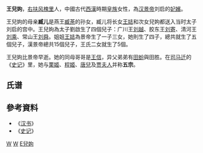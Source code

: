 '''王兒姁'''，[[右扶风|右扶风]][[槐里县|槐里]]人，中國古代[[西漢|西漢]]時期[[皇族|皇族]]女性，為[[汉景帝|汉景帝]]刘启的[[妃嬪|妃嬪]]。

王兒姁的母亲'''臧儿'''是燕王[[臧荼|臧荼]]的孙女，臧儿将长女[[孝景王皇后|王娡]]和次女兒姁都送入当时太子刘启的宫中。王兒姁為太子劉啟生了四個兒子：广川王[[劉越_(西漢)|刘越]]、胶东王[[劉寄|刘寄]]、清河王[[劉乘|刘乘]]、常山王[[劉舜|刘舜]]。姐姐[[孝景王皇后|王娡]]為景帝生了一子三女，她則生了四子，總共就生了五個兒子，漢景帝總共15個兒子，王氏二女就生了5個。

王兒姁比景帝早逝。她的同母哥哥是[[王信_(西漢)|王信]]，异父弟弟有[[田蚡|田蚡]]與田胜。在[[司马迁|司马迁]]的《[[史记|史记]]》里，她与[[栗姬|栗姬]]、[[程姬|程姬]]、[[唐兒|唐兒]]及[[贾夫人|贾夫人]]并称'''五宗'''。

== 氏谱 ==
{{Family tree/start}}
{{Family tree| | | | | | | | |ZT   | | | | |ZT=[[臧荼|臧荼]]}}
{{Family tree| | | | | | | | | |!| | | | | |}}
{{Family tree| | | | | | | | |ZY   | | | | |ZY=[[臧衍|臧衍]]}}
{{Family tree| | | | | | | | | |!| | | | | |}}
{{Family tree| | | | |WZ   |y|ZR   | | | | |WZ=[[王仲|王仲]]|ZR=[[臧儿|臧儿]]}}
{{Family tree| | | | | |,|-|^|-|.| | | | | |}}
{{Family tree|LQ   |y|WS   | |WRX  | | | | |LQ=[[汉景帝|刘启]]|WS=[[孝景王皇后|王娡]]|WRX='''王兒姁'''}}
{{Family tree| | | |!| | | | | | | | | | | |}}
{{Family tree| | |LC   | | | | | | | | | | |LC=[[汉武帝|刘彻]]}}
{{family tree/end}}

== 參考資料 ==
*《[[汉书|汉书]]》 
*《[[史记|史记]]》

[[Category:西漢妃嬪|W]]
[[Category:兴平人|W]]
[[Category:王姓|E兒姁]]